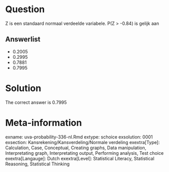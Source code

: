 Question
========

Z is een standaard normaal verdeelde variabele. P(Z > -0.84) is gelijk aan 

Answerlist
----------
* 0.2005
* 0.2995
* 0.7881
* 0.7995

Solution
========

The correct answer is  0.7995 

Meta-information
================
exname: uva-probability-336-nl.Rmd 
extype: schoice 
exsolution: 0001 
exsection: Kansrekening/Kansverdeling/Normale verdeling
exextra[Type]: Calculation, Case, Conceptual, Creating graphs, Data manipulation, Interpretating graph, Interpretating output, Performing analysis, Test choice 
exextra[Langauge]: Dutch 
exextra[Level]: Statistical Literacy, Statistical Reasoning, Statistical Thinking 
